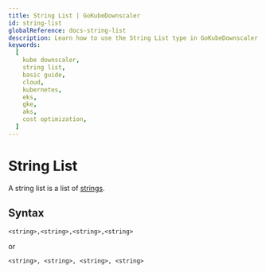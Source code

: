 ```yaml
---
title: String List | GoKubeDownscaler
id: string-list
globalReference: docs-string-list
description: Learn how to use the String List type in GoKubeDownscaler
keywords:
  [
    kube downscaler,
    string list,
    basic guide,
    cloud,
    kubernetes,
    eks,
    gke,
    aks,
    cost optimization,
  ]
---
```


# String List

A string list is a list of [strings](<https://en.wikipedia.org/wiki/String_(computer_science)>).

## Syntax

```text
<string>,<string>,<string>,<string>
```

or

```text
<string>, <string>, <string>, <string>
```

